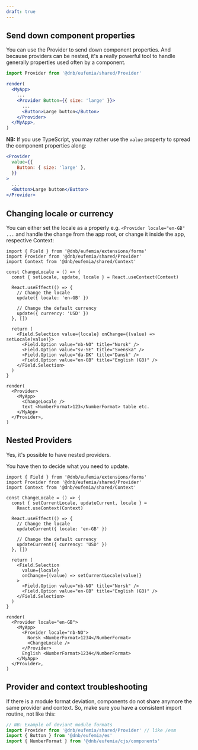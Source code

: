 ```yaml
---
draft: true
---
```


## Send down component properties

You can use the Provider to send down component properties. And because providers can be nested, it's a really powerful tool to handle generally properties used often by a component.

```jsx
import Provider from '@dnb/eufemia/shared/Provider'

render(
  <MyApp>
    ...
    <Provider Button={{ size: 'large' }}>
      ...
      <Button>Large button</Button>
    </Provider>
  </MyApp>,
)
```

**NB:** If you use TypeScript, you may rather use the `value` property to spread the component properties along:

```jsx
<Provider
  value={{
    Button: { size: 'large' },
  }}
>
  ...
  <Button>Large button</Button>
</Provider>
```

## Changing locale or currency

You can either set the locale as a properly e.g. `<Provider locale="en-GB" ...` and handle the change from the app root, or change it inside the app, respective Context:

```tsx
import { Field } from '@dnb/eufemia/extensions/forms'
import Provider from '@dnb/eufemia/shared/Provider'
import Context from '@dnb/eufemia/shared/Context'

const ChangeLocale = () => {
  const { setLocale, update, locale } = React.useContext(Context)

  React.useEffect(() => {
    // Change the locale
    update({ locale: 'en-GB' })

    // Change the default currency
    update({ currency: 'USD' })
  }, [])

  return (
    <Field.Selection value={locale} onChange={(value) => setLocale(value)}>
      <Field.Option value="nb-NO" title="Norsk" />
      <Field.Option value="sv-SE" title="Svenska" />
      <Field.Option value="da-DK" title="Dansk" />
      <Field.Option value="en-GB" title="English (GB)" />
    </Field.Selection>
  )
}

render(
  <Provider>
    <MyApp>
      <ChangeLocale />
      text <NumberFormat>123</NumberFormat> table etc.
    </MyApp>
  </Provider>,
)
```

## Nested Providers

Yes, it's possible to have nested providers.

You have then to decide what you need to update.

```tsx
import { Field } from '@dnb/eufemia/extensions/forms'
import Provider from '@dnb/eufemia/shared/Provider'
import Context from '@dnb/eufemia/shared/Context'

const ChangeLocale = () => {
  const { setCurrentLocale, updateCurrent, locale } =
    React.useContext(Context)

  React.useEffect(() => {
    // Change the locale
    updateCurrent({ locale: 'en-GB' })

    // Change the default currency
    updateCurrent({ currency: 'USD' })
  }, [])

  return (
    <Field.Selection
      value={locale}
      onChange={(value) => setCurrentLocale(value)}
    >
      <Field.Option value="nb-NO" title="Norsk" />
      <Field.Option value="en-GB" title="English (GB)" />
    </Field.Selection>
  )
}

render(
  <Provider locale="en-GB">
    <MyApp>
      <Provider locale="nb-NO">
        Norsk <NumberFormat>1234</NumberFormat>
        <ChangeLocale />
      </Provider>
      English <NumberFormat>1234</NumberFormat>
    </MyApp>
  </Provider>,
)
```

## Provider and context troubleshooting

If there is a module format deviation, components do not share anymore the same provider and context. So, make sure you have a consistent import routine, not like this:

```js
// NB: Example of deviant module formats
import Provider from '@dnb/eufemia/shared/Provider' // like /esm
import { Button } from '@dnb/eufemia/es'
import { NumberFormat } from '@dnb/eufemia/cjs/components'
```
